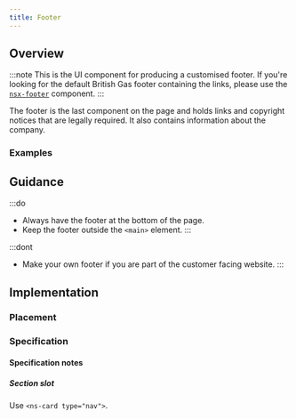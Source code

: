 ```yaml
---
title: Footer
---
```




## Overview

<CompDetails name={componentName} />

:::note
This is the UI component for producing a customised footer. If you're looking for the default British Gas footer containing the links, please use the [`nsx-footer`](#) component.
:::

The footer is the last component on the page and holds links and copyright notices that are legally required. It also contains information about the company.

### Examples

<ExampleViewer type="standard" />

## Guidance

:::do
- Always have the footer at the bottom of the page.
- Keep the footer outside the `<main>` element.
:::

:::dont
- Make your own footer if you are part of the customer facing website.
:::

## Implementation

### Placement

<Placement name={componentName} />

### Specification

<Specification name={componentName} />

#### Specification notes

##### Section slot

Use `<ns-card type="nav">`.

